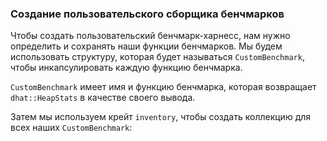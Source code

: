 
### Создание пользовательского сборщика бенчмарков

Чтобы создать пользовательский бенчмарк-харнесс,
нам нужно определить и сохранять наши функции бенчмарков.
Мы будем использовать структуру, которая будет называться `CustomBenchmark`, чтобы инкапсулировать каждую функцию бенчмарка.

<PlayGameRsCustomBenchmark />

`CustomBenchmark` имеет имя и функцию бенчмарка, которая возвращает `dhat::HeapStats` в качестве своего вывода.

Затем мы используем крейт `inventory`, чтобы создать коллекцию для всех наших `CustomBenchmark`:

<PlayGameRsInventoryCollect />
